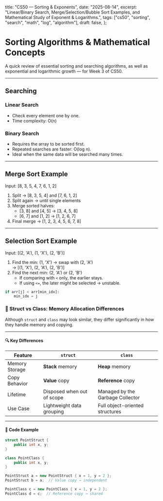   title: "CS50 — Sorting & Exponents",
  date: "2025-08-14",
  excerpt: "Linear/Binary Search, Merge/Selection/Bubble Sort Examples, and Mathematical Study of Exponent & Logarithms.",
  tags: ["cs50", "sorting", "search", "math", "log", "algorithm"],
  draft: false,
};

# Sorting Algorithms & Mathematical Concepts

A quick review of essential sorting and searching algorithms, as well as exponential and logarithmic growth — for Week 3 of CS50.

---

## Searching

### Linear Search
- Check every element one by one.
- Time complexity: O(n)

### Binary Search
- Requires the array to be sorted first.
- Repeated searches are faster: O(log n).
- Ideal when the same data will be searched many times.

---

## Merge Sort Example

Input: [8, 3, 5, 4, 7, 6, 1, 2]  
1. Split → [8, 3, 5, 4] and [7, 6, 1, 2]  
2. Split again → until single elements  
3. Merge sorted halves:  
   - [3, 8] and [4, 5] → [3, 4, 5, 8]  
   - [6, 7] and [1, 2] → [1, 2, 6, 7]  
4. Final merge → [1, 2, 3, 4, 5, 6, 7, 8]

---

## Selection Sort Example

Input: [(2, 'A'), (1, 'X'), (2, 'B')]  
1. Find the min: (1, 'X') → swap with (2, 'A')  
   → [(1, 'X'), (2, 'A'), (2, 'B')]  
2. Find the next min: (2, 'A') or (2, 'B')  
   - If comparing with `<` only, the earlier stays.  
   - If using `<=`, the later might be selected → unstable.

```python
if arr[j] < arr[min_idx]:
    min_idx = j
```

### 🧠 Struct vs Class: Memory Allocation Differences

Although `struct` and `class` may look similar, they differ significantly in how they handle memory and copying.

---

#### 🔍 Key Differences

| Feature         | `struct`                        | `class`                          |
|----------------|----------------------------------|----------------------------------|
| Memory Storage | **Stack** memory                | **Heap** memory                  |
| Copy Behavior  | **Value** copy                  | **Reference** copy               |
| Lifetime       | Disposed when out of scope      | Managed by the Garbage Collector |
| Use Case       | Lightweight data grouping       | Full object-oriented structures  |

---

#### 🧪 Code Example

```csharp
struct PointStruct {
    public int x, y;
}

class PointClass {
    public int x, y;
}

PointStruct a = new PointStruct { x = 1, y = 2 };
PointStruct b = a;  // Value copy → independent

PointClass c = new PointClass { x = 1, y = 2 };
PointClass d = c;  // Reference copy → shared
